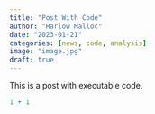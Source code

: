 ```yaml
---
title: "Post With Code"
author: "Harlow Malloc"
date: "2023-01-21"
categories: [news, code, analysis]
image: "image.jpg"
draft: true
---
```


This is a post with executable code.

```r
1 + 1
```
